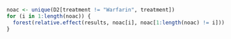 ```r
noac <- unique(D2[treatment != "Warfarin", treatment])
for (i in 1:length(noac)) {
  forest(relative.effect(results, noac[i], noac[1:length(noac) != i]))
}
```
